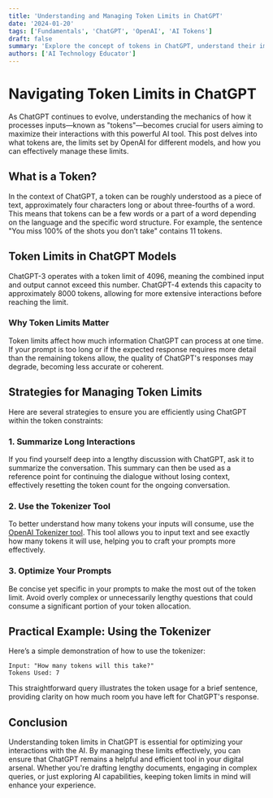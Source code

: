 ```yaml
---
title: 'Understanding and Managing Token Limits in ChatGPT'
date: '2024-01-20'
tags: ['Fundamentals', 'ChatGPT', 'OpenAI', 'AI Tokens']
draft: false
summary: 'Explore the concept of tokens in ChatGPT, understand their impact on your interactions, and learn practical strategies to maximize the effectiveness of your prompts within token limits.'
authors: ['AI Technology Educator']
---
```



# Navigating Token Limits in ChatGPT

As ChatGPT continues to evolve, understanding the mechanics of how it processes inputs—known as "tokens"—becomes crucial for users aiming to maximize their interactions with this powerful AI tool. This post delves into what tokens are, the limits set by OpenAI for different models, and how you can effectively manage these limits.

## What is a Token?

In the context of ChatGPT, a token can be roughly understood as a piece of text, approximately four characters long or about three-fourths of a word. This means that tokens can be a few words or a part of a word depending on the language and the specific word structure. For example, the sentence "You miss 100% of the shots you don’t take" contains 11 tokens.

## Token Limits in ChatGPT Models

ChatGPT-3 operates with a token limit of 4096, meaning the combined input and output cannot exceed this number. ChatGPT-4 extends this capacity to approximately 8000 tokens, allowing for more extensive interactions before reaching the limit.

### Why Token Limits Matter

Token limits affect how much information ChatGPT can process at one time. If your prompt is too long or if the expected response requires more detail than the remaining tokens allow, the quality of ChatGPT's responses may degrade, becoming less accurate or coherent.

## Strategies for Managing Token Limits

Here are several strategies to ensure you are efficiently using ChatGPT within the token constraints:

### 1. **Summarize Long Interactions**

If you find yourself deep into a lengthy discussion with ChatGPT, ask it to summarize the conversation. This summary can then be used as a reference point for continuing the dialogue without losing context, effectively resetting the token count for the ongoing conversation.

### 2. **Use the Tokenizer Tool**

To better understand how many tokens your inputs will consume, use the [OpenAI Tokenizer tool](https://platform.openai.com/tokenizer). This tool allows you to input text and see exactly how many tokens it will use, helping you to craft your prompts more effectively.

### 3. **Optimize Your Prompts**

Be concise yet specific in your prompts to make the most out of the token limit. Avoid overly complex or unnecessarily lengthy questions that could consume a significant portion of your token allocation.

## Practical Example: Using the Tokenizer

Here’s a simple demonstration of how to use the tokenizer:

```plaintext
Input: "How many tokens will this take?"
Tokens Used: 7
```

This straightforward query illustrates the token usage for a brief sentence, providing clarity on how much room you have left for ChatGPT's response.

## Conclusion
Understanding token limits in ChatGPT is essential for optimizing your interactions with the AI. By managing these limits effectively, you can ensure that ChatGPT remains a helpful and efficient tool in your digital arsenal. Whether you're drafting lengthy documents, engaging in complex queries, or just exploring AI capabilities, keeping token limits in mind will enhance your experience.